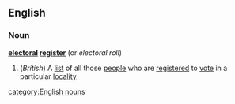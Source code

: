 ==English==
===Noun===
{{wikipedia}}
'''[[electoral]] [[register]]'''  (or ''electoral roll'')
#(''British'') A [[list]] of all those [[people]] who are [[registered]] to [[vote]] in a particular [[locality]]
[[category:English nouns]]